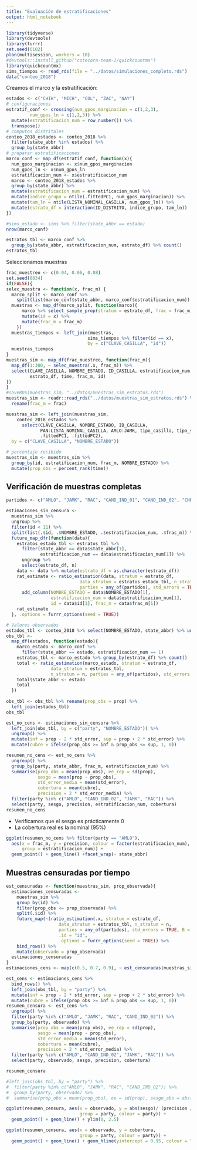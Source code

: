 ```yaml
---
title: "Evaluación de estratificaciones"
output: html_notebook
---
```


```r
library(tidyverse)
library(devtools)
library(furrr)
set.seed(6102)
plan(multisession, workers = 10)
#devtools::install_github("cotecora-team-2/quickcountmx")
library(quickcountmx)
sims_tiempos <- read_rds(file = "../datos/simulaciones_completo.rds")
data("conteo_2018")
```

Creamos el marco y la estratificación:

```r
estados <- c("CHIH", "MICH", "COL", "ZAC", "NAY")
# configuraciones
estratif_conf <- crossing(num_gpos_marginacion = c(1,2,3),
         num_gpos_ln = c(1,2,3)) %>% 
  mutate(estratificacion_num = row_number()) %>% 
  transpose()
# computos distritales
conteo_2018_estados <- conteo_2018 %>% 
  filter(state_abbr %in% estados) %>% 
  group_by(state_abbr)
# preparar estratificaciones
marco_conf <- map_df(estratif_conf, function(x){
  num_gpos_marginacion <- x$num_gpos_marginacion
  num_gpos_ln <- x$num_gpos_ln
  estratificacion_num <- x$estratificacion_num
  marco <- conteo_2018_estados %>% 
  group_by(state_abbr) %>%
  mutate(estratificacion_num = estratificacion_num) %>% 
  mutate(indice_grupo = ntile(.fittedPC1, num_gpos_marginacion)) %>%
  mutate(tam_ln = ntile(LISTA_NOMINAL_CASILLA, num_gpos_ln)) %>%
  mutate(estrato_df = interaction(ID_DISTRITO, indice_grupo, tam_ln))
})

#sims_estado <- sims %>% filter(state_abbr == estado)
nrow(marco_conf)
```



```r
estratos_tbl <- marco_conf %>% 
  group_by(state_abbr, estratificacion_num, estrato_df) %>% count()
estratos_tbl
```

Seleccionamos muestras 

```r
frac_muestreo <- c(0.04, 0.06, 0.08)
set.seed(8834)
if(FALSE){
selec_muestra <- function(x, frac_m) {
  marco_split <- marco_conf %>% 
    split(list(marco_conf$state_abbr, marco_conf$estratificacion_num)) 
  muestras <- map_df(marco_split, function(marco){ 
      marco %>% select_sample_prop(stratum = estrato_df, frac = frac_m) %>%
      mutate(id = x) %>% 
      mutate(frac_m = frac_m)
    })
  muestras_tiempos <- left_join(muestras, 
                               sims_tiempos %>% filter(id == x), 
                               by = c("CLAVE_CASILLA", "id"))
  muestras_tiempos
}
muestras_sim <- map_df(frac_muestreo, function(frac_m){
  map_df(1:300, ~ selec_muestra(.x, frac_m)) %>% 
  select(CLAVE_CASILLA, NOMBRE_ESTADO, ID_CASILLA, estratificacion_num, 
         estrato_df, time, frac_m, id)
})
}
#saveRDS(muestras_sim, "../datos/muestras_sim_estratos.rds")
muestras_sim <- readr::read_rds("../datos/muestras_sim_estratos.rds") %>% 
  rename(frac_m = frac)
```

```r
muestras_sim <- left_join(muestras_sim, 
    conteo_2018_estados %>% 
      select(CLAVE_CASILLA, NOMBRE_ESTADO, ID_CASILLA,  
             PAN:LISTA_NOMINAL_CASILLA, AMLO:JAMK, tipo_casilla, tipo_seccion,
             .fittedPC1, .fittedPC2), 
  by = c("CLAVE_CASILLA", "NOMBRE_ESTADO"))
```


```r
# porcentaje recibido
muestras_sim <- muestras_sim %>%
  group_by(id, estratificacion_num, frac_m, NOMBRE_ESTADO) %>%
  mutate(prop_obs = percent_rank(time))
```

## Verificación de muestras completas

```r
partidos <- c("AMLO", "JAMK", "RAC", "CAND_IND_01", "CAND_IND_02", "CNR", "VN")

estimaciones_sin_censura <-
  muestras_sim %>%
  ungroup %>% 
  filter(id < 11) %>% 
  split(list(.$id, .$NOMBRE_ESTADO, .$estratificacion_num, .$frac_m)) %>%
  future_map_dfr(function(data){
    estratos_estado_tbl <- estratos_tbl %>%
      filter(state_abbr == data$state_abbr[1], 
             estratificacion_num == data$estratificacion_num[1]) %>% 
      ungroup %>% 
      select(estrato_df, n) 
    data <- data %>% mutate(estrato_df = as.character(estrato_df))
    rat_estimate <- ratio_estimation(data, stratum = estrato_df,
                            data_stratum = estratos_estado_tbl, n_stratum = n,
                            parties = any_of(partidos), std_errors = TRUE, B = 100) %>% 
      add_column(NOMBRE_ESTADO = data$NOMBRE_ESTADO[1],
                 estratificacion_num = data$estratificacion_num[1],
                 id = data$id[1], frac_m = data$frac_m[1]) 
    rat_estimate
  }, .options = furrr_options(seed = TRUE))
```


```r
# Valores observados
estados_tbl <- conteo_2018 %>% select(NOMBRE_ESTADO, state_abbr) %>% unique
obs_tbl <-
  map_df(estados, function(estado){
    marco_estado <- marco_conf %>% 
      filter(state_abbr == estado, estratificacion_num == 1) 
    estratos_tbl <- marco_estado %>% group_by(estrato_df) %>% count()
    total <- ratio_estimation(marco_estado, stratum = estrato_df, 
                 data_stratum = estratos_tbl, 
                 n_stratum = n, parties = any_of(partidos), std_errors = FALSE)
    total$state_abbr <- estado
    total
  })
  
obs_tbl <- obs_tbl %>% rename(prop_obs = prop) %>% 
  left_join(estados_tbl)
obs_tbl
```

```r
est_no_cens <- estimaciones_sin_censura %>% 
  left_join(obs_tbl, by = c("party", "NOMBRE_ESTADO")) %>% 
  ungroup() %>% 
  mutate(inf = prop - 2 * std_error, sup = prop + 2 * std_error) %>% 
  mutate(cubre = ifelse(prop_obs >= inf & prop_obs <= sup, 1, 0))
```


```r
resumen_no_cens <- est_no_cens %>% 
  ungroup() %>% 
  group_by(party, state_abbr, frac_m, estratificacion_num) %>% 
  summarise(prop_obs = mean(prop_obs), ee_rep = sd(prop), 
            sesgo = mean(prop - prop_obs),
            std_error_media = mean(std_error),
            cobertura = mean(cubre), 
            precision = 2 * std_error_media) %>% 
  filter(party %in% c("AMLO", "CAND_IND_02", "JAMK", "RAC")) %>% 
  select(party, sesgo, precision, estratificacion_num, cobertura)
resumen_no_cens
```

- Verificamos que el sesgo es prácticamente 0
- La cobertura real es la nominal (95%)

```r
ggplot(resumen_no_cens %>% filter(party == "AMLO"), 
  aes(x = frac_m, y = precision, colour = factor(estratificacion_num),
      group = estratificacion_num)) +
  geom_point() + geom_line() +facet_wrap(~ state_abbr)
```


## Muestras censuradas por tiempo

```r

est_censuradas <- function(muestras_sim, prop_observada){
  estimaciones_censuradas <-
    muestras_sim %>%
    group_by(id) %>%
    filter(prop_obs <= prop_observada) %>%
    split(.$id) %>%
    future_map(~(ratio_estimation(.x, stratum = estrato_df,
                    data_stratum = estratos_tbl, n_stratum = n,
                    parties = any_of(partidos), std_errors = TRUE, B = 100)), 
                    .id = "id",
                    .options = furrr_options(seed = TRUE)) %>% 
    bind_rows() %>% 
    mutate(observado = prop_observada)
  estimaciones_censuradas
}
estimaciones_cens <- map(c(0.5, 0.7, 0.9), ~ est_censuradas(muestras_sim, .x))
```

```r
est_cens <- estimaciones_cens %>% 
  bind_rows() %>% 
  left_join(obs_tbl, by = "party") %>% 
  mutate(inf = prop - 2 * std_error, sup = prop + 2 * std_error) %>% 
  mutate(cubre = ifelse(prop_obs >= inf & prop_obs <= sup, 1, 0))
resumen_censura <- est_cens %>% 
  ungroup() %>% 
  filter(party %in% c("AMLO", "JAMK", "RAC", "CAND_IND_02")) %>% 
  group_by(party, observado) %>% 
  summarise(prop_obs = mean(prop_obs), ee_rep = sd(prop), 
            sesgo = mean(prop - prop_obs),
            std_error_media = mean(std_error),
            cobertura = mean(cubre), 
            precision = 2 * std_error_media) %>% 
  filter(party %in% c("AMLO", "CAND_IND_02", "JAMK", "RAC")) %>% 
  select(party, observado, sesgo, precision, cobertura)
```
```r
resumen_censura
```



```r
#left_join(obs_tbl, by = "party") %>% 
#  filter(party %in% c("AMLO", "JAMK", "RAC", "CAND_IND_02")) %>% 
#  group_by(party, observado) %>% 
#  summarise(prop_obs = mean(prop_obs), ee = sd(prop), sesgo_abs = abs(mean(prop - #prop_obs)))
```
```r
ggplot(resumen_censura, aes(x = observado, y = abs(sesgo)/ (precision / 2), 
                            group = party, colour = party)) +
  geom_point() + geom_line() + ylim(0, 2.5)
```

```r
ggplot(resumen_censura, aes(x = observado, y = cobertura, 
                            group = party, colour = party)) +
  geom_point() + geom_line() + geom_hline(yintercept = 0.95, colour = "salmon")
```
